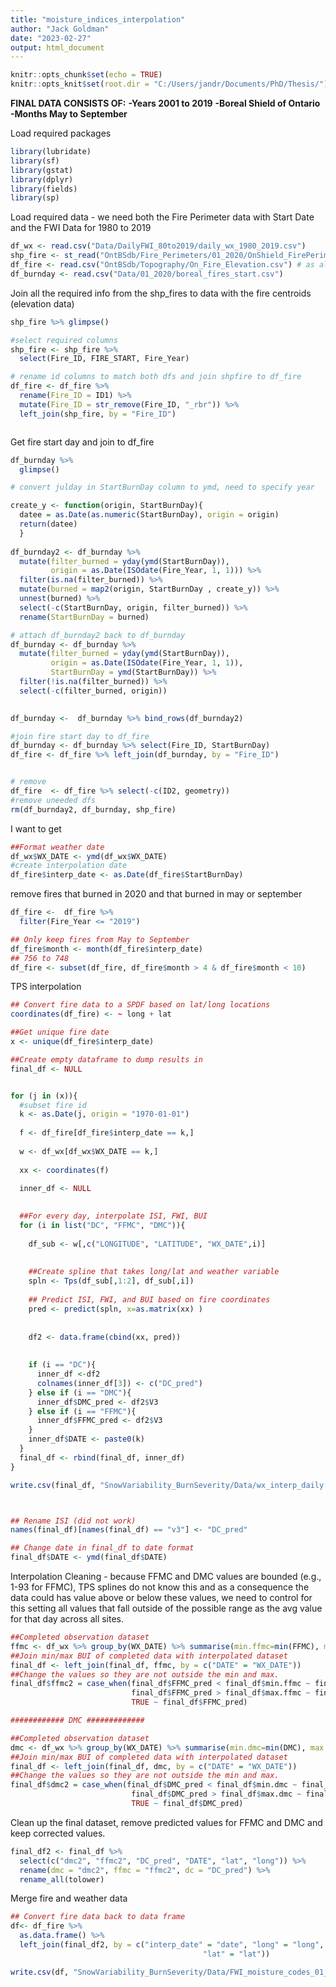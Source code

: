 ```yaml
---
title: "moisture_indices_interpolation"
author: "Jack Goldman"
date: "2023-02-27"
output: html_document
---
```


```r
knitr::opts_chunk$set(echo = TRUE)
knitr::opts_knit$set(root.dir = "C:/Users/jandr/Documents/PhD/Thesis/")

```





**FINAL DATA CONSISTS OF:**
      **-Years 2001 to 2019**
      **-Boreal Shield of Ontario**
      **-Months May to September**


Load required packages
```r
library(lubridate)
library(sf)
library(gstat)
library(dplyr)
library(fields)
library(sp)

```


Load required data - we need both the Fire Perimeter data with Start Date and the FWI Data for 1980 to 2019
```r
df_wx <- read.csv("Data/DailyFWI_80to2019/daily_wx_1980_2019.csv")
shp_fire <- st_read("OntBSdb/Fire_Perimeters/01_2020/OnShield_FirePerim_01to2020.shp") # has all reuiqred infor
df_fire <- read.csv("OntBSdb/Topography/On_Fire_Elevation.csv") # as all centroids
df_burnday <- read.csv("Data/01_2020/boreal_fires_start.csv")

```


Join all the required info from the shp_fires to data with the fire centroids (elevation data)
```r
shp_fire %>% glimpse()

#select required columns
shp_fire <- shp_fire %>% 
  select(Fire_ID, FIRE_START, Fire_Year)

# rename id columns to match both dfs and join shpfire to df_fire
df_fire <- df_fire %>% 
  rename(Fire_ID = ID1) %>% 
  mutate(Fire_ID = str_remove(Fire_ID, "_rbr")) %>% 
  left_join(shp_fire, by = "Fire_ID") 



```

Get fire start day and join to df_fire

```r
df_burnday %>% 
  glimpse()

# convert julday in StartBurnDay column to ymd, need to specify year 

create_y <- function(origin, StartBurnDay){
  datee = as.Date(as.numeric(StartBurnDay), origin = origin) 
  return(datee) 
  }
  
df_burnday2 <- df_burnday %>% 
  mutate(filter_burned = yday(ymd(StartBurnDay)),
         origin = as.Date(ISOdate(Fire_Year, 1, 1))) %>% 
  filter(is.na(filter_burned)) %>%  
  mutate(burned = map2(origin, StartBurnDay , create_y)) %>% 
  unnest(burned) %>% 
  select(-c(StartBurnDay, origin, filter_burned)) %>% 
  rename(StartBurnDay = burned) 

# attach df_burnday2 back to df_burnday
df_burnday <- df_burnday %>% 
  mutate(filter_burned = yday(ymd(StartBurnDay)),
         origin = as.Date(ISOdate(Fire_Year, 1, 1)),
         StartBurnDay = ymd(StartBurnDay)) %>% 
  filter(!is.na(filter_burned)) %>% 
  select(-c(filter_burned, origin)) 

  
df_burnday <-  df_burnday %>% bind_rows(df_burnday2)

#join fire start day to df_fire
df_burnday <- df_burnday %>% select(Fire_ID, StartBurnDay)
df_fire <- df_fire %>% left_join(df_burnday, by = "Fire_ID")  


# remove 
df_fire  <- df_fire %>% select(-c(ID2, geometry))
#remove uneeded dfs
rm(df_burnday2, df_burnday, shp_fire)
```


I want to get 
```r
##Format weather date
df_wx$WX_DATE <- ymd(df_wx$WX_DATE)
#create interpolation date
df_fire$interp_date <- as.Date(df_fire$StartBurnDay)

```

remove fires that burned in 2020 and that burned in may or september
```r
df_fire <-  df_fire %>% 
  filter(Fire_Year <= "2019") 

## Only keep fires from May to September 
df_fire$month <- month(df_fire$interp_date)
## 756 to 748
df_fire <- subset(df_fire, df_fire$month > 4 & df_fire$month < 10)
```



TPS interpolation
```r
## Convert fire data to a SPDF based on lat/long locations 
coordinates(df_fire) <- ~ long + lat

##Get unique fire date 
x <- unique(df_fire$interp_date)

##Create empty dataframe to dump results in 
final_df <- NULL


for (j in (x)){
  #subset fire id
  k <- as.Date(j, origin = "1970-01-01")
  
  f <- df_fire[df_fire$interp_date == k,]
  
  w <- df_wx[df_wx$WX_DATE == k,]
  
  xx <- coordinates(f)
  
  inner_df <- NULL
  

  ##For every day, interpolate ISI, FWI, BUI
  for (i in list("DC", "FFMC", "DMC")){
    
    df_sub <- w[,c("LONGITUDE", "LATITUDE", "WX_DATE",i)]
    
    
    ##Create spline that takes long/lat and weather variable 
    spln <- Tps(df_sub[,1:2], df_sub[,i])
    
    ## Predict ISI, FWI, and BUI based on fire coordinates 
    pred <- predict(spln, x=as.matrix(xx) )
    
    
    df2 <- data.frame(cbind(xx, pred))
    
    
    if (i == "DC"){
      inner_df <-df2
      colnames(inner_df[3]) <- c("DC_pred")
    } else if (i == "DMC"){
      inner_df$DMC_pred <- df2$V3
    } else if (i == "FFMC"){
      inner_df$FFMC_pred <- df2$V3
    } 
    inner_df$DATE <- paste0(k)
  }
  final_df <- rbind(final_df, inner_df)
}

write.csv(final_df, "SnowVariability_BurnSeverity/Data/wx_interp_daily.csv")



## Rename ISI (did not work)
names(final_df)[names(final_df) == "v3"] <- "DC_pred"

## Change date in final_df to date format
final_df$DATE <- ymd(final_df$DATE)

```

Interpolation Cleaning - because FFMC and DMC values are bounded (e.g., 1-93 for FFMC), TPS splines do not know this and 
as a consequence the data could has value above or below these values, we need to control for this setting all values that fall outside of the possible range as the avg value for that day across all sites.
```r
##Completed observation dataset
ffmc <- df_wx %>% group_by(WX_DATE) %>% summarise(min.ffmc=min(FFMC), max.ffmc=max(FFMC))
##Join min/max BUI of completed data with interpolated dataset
final_df <- left_join(final_df, ffmc, by = c("DATE" = "WX_DATE"))
##Change the values so they are not outside the min and max. 
final_df$ffmc2 = case_when(final_df$FFMC_pred < final_df$min.ffmc ~ final_df$min.ffmc,
                           final_df$FFMC_pred > final_df$max.ffmc ~ final_df$max.ffmc,
                           TRUE ~ final_df$FFMC_pred)

############ DMC #############

##Completed observation dataset
dmc <- df_wx %>% group_by(WX_DATE) %>% summarise(min.dmc=min(DMC), max.dmc=max(DMC))
##Join min/max BUI of completed data with interpolated dataset
final_df <- left_join(final_df, dmc, by = c("DATE" = "WX_DATE"))
##Change the values so they are not outside the min and max. 
final_df$dmc2 = case_when(final_df$DMC_pred < final_df$min.dmc ~ final_df$min.dmc,
                           final_df$DMC_pred > final_df$max.dmc ~ final_df$max.dmc,
                           TRUE ~ final_df$DMC_pred)
```



Clean up the final dataset, remove predicted values for FFMC and DMC and keep corrected values.
```r

final_df2 <- final_df %>% 
  select(c("dmc2", "ffmc2", "DC_pred", "DATE", "lat", "long")) %>% 
  rename(dmc = "dmc2", ffmc = "ffmc2", dc = "DC_pred") %>% 
  rename_all(tolower)


```

Merge fire and weather data 
```r
## Convert fire data back to data frame
df<- df_fire %>% 
  as.data.frame() %>% 
  left_join(final_df2, by = c("interp_date" = "date", "long" = "long", 
                                           "lat" = "lat"))

write.csv(df, "SnowVariability_BurnSeverity/Data/FWI_moisture_codes_01_19.csv")

```

